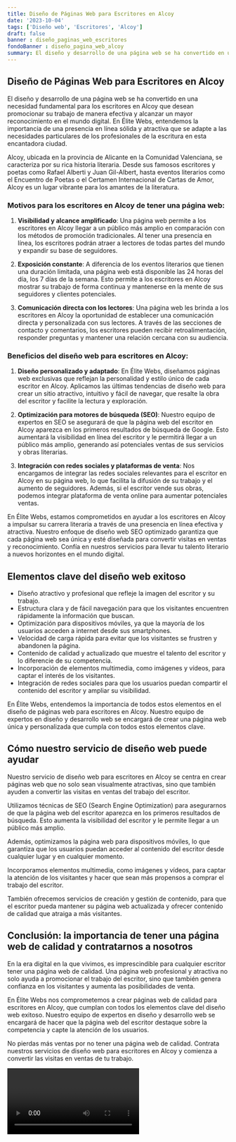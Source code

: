 ```yaml
---
title: Diseño de Páginas Web para Escritores en Alcoy
date: '2023-10-04'
tags: ['Diseño web', 'Escritores', 'Alcoy']
draft: false
banner : diseño_paginas_web_escritores
fondoBanner : diseño_pagina_web_alcoy
summary: El diseño y desarrollo de una página web se ha convertido en una necesidad fundamental para los escritores en Alcoy que desean promocionar su trabajo de manera efectiva y alcanzar un mayor reconocimiento en el mundo digital. En Élite Webs, entendemos la importancia de una presencia en línea sólida y atractiva que se adapte a las necesidades particulares de los profesionales de la escritura en esta encantadora ciudad.
---
```


## Diseño de Páginas Web para Escritores en Alcoy

El diseño y desarrollo de una página web se ha convertido en una necesidad fundamental para los escritores en Alcoy que desean promocionar su trabajo de manera efectiva y alcanzar un mayor reconocimiento en el mundo digital. En Élite Webs, entendemos la importancia de una presencia en línea sólida y atractiva que se adapte a las necesidades particulares de los profesionales de la escritura en esta encantadora ciudad.

Alcoy, ubicada en la provincia de Alicante en la Comunidad Valenciana, se caracteriza por su rica historia literaria. Desde sus famosos escritores y poetas como Rafael Alberti y Juan Gil-Albert, hasta eventos literarios como el Encuentro de Poetas o el Certamen Internacional de Cartas de Amor, Alcoy es un lugar vibrante para los amantes de la literatura.

### Motivos para los escritores en Alcoy de tener una página web:

1. **Visibilidad y alcance amplificado**: Una página web permite a los escritores en Alcoy llegar a un público más amplio en comparación con los métodos de promoción tradicionales. Al tener una presencia en línea, los escritores podrán atraer a lectores de todas partes del mundo y expandir su base de seguidores.

2. **Exposición constante**: A diferencia de los eventos literarios que tienen una duración limitada, una página web está disponible las 24 horas del día, los 7 días de la semana. Esto permite a los escritores en Alcoy mostrar su trabajo de forma continua y mantenerse en la mente de sus seguidores y clientes potenciales.

3. **Comunicación directa con los lectores**: Una página web les brinda a los escritores en Alcoy la oportunidad de establecer una comunicación directa y personalizada con sus lectores. A través de las secciones de contacto y comentarios, los escritores pueden recibir retroalimentación, responder preguntas y mantener una relación cercana con su audiencia.

### Beneficios del diseño web para escritores en Alcoy:

1. **Diseño personalizado y adaptado**: En Élite Webs, diseñamos páginas web exclusivas que reflejan la personalidad y estilo único de cada escritor en Alcoy. Aplicamos las últimas tendencias de diseño web para crear un sitio atractivo, intuitivo y fácil de navegar, que resalte la obra del escritor y facilite la lectura y exploración.

2. **Optimización para motores de búsqueda (SEO)**: Nuestro equipo de expertos en SEO se asegurará de que la página web del escritor en Alcoy aparezca en los primeros resultados de búsqueda de Google. Esto aumentará la visibilidad en línea del escritor y le permitirá llegar a un público más amplio, generando así potenciales ventas de sus servicios y obras literarias.

3. **Integración con redes sociales y plataformas de venta**: Nos encargamos de integrar las redes sociales relevantes para el escritor en Alcoy en su página web, lo que facilita la difusión de su trabajo y el aumento de seguidores. Además, si el escritor vende sus obras, podemos integrar plataforma de venta online para aumentar potenciales ventas.

En Élite Webs, estamos comprometidos en ayudar a los escritores en Alcoy a impulsar su carrera literaria a través de una presencia en línea efectiva y atractiva. Nuestro enfoque de diseño web SEO optimizado garantiza que cada página web sea única y esté diseñada para convertir visitas en ventas y reconocimiento. Confía en nuestros servicios para llevar tu talento literario a nuevos horizontes en el mundo digital.

<GifSeo />

<Cta />

## Elementos clave del diseño web exitoso

- Diseño atractivo y profesional que refleje la imagen del escritor y su trabajo.
- Estructura clara y de fácil navegación para que los visitantes encuentren rápidamente la información que buscan.
- Optimización para dispositivos móviles, ya que la mayoría de los usuarios acceden a internet desde sus smartphones.
- Velocidad de carga rápida para evitar que los visitantes se frustren y abandonen la página.
- Contenido de calidad y actualizado que muestre el talento del escritor y lo diferencie de su competencia.
- Incorporación de elementos multimedia, como imágenes y vídeos, para captar el interés de los visitantes.
- Integración de redes sociales para que los usuarios puedan compartir el contenido del escritor y ampliar su visibilidad.

En Élite Webs, entendemos la importancia de todos estos elementos en el diseño de páginas web para escritores en Alcoy. Nuestro equipo de expertos en diseño y desarrollo web se encargará de crear una página web única y personalizada que cumpla con todos estos elementos clave.

## Cómo nuestro servicio de diseño web puede ayudar

Nuestro servicio de diseño web para escritores en Alcoy se centra en crear páginas web que no solo sean visualmente atractivas, sino que también ayuden a convertir las visitas en ventas del trabajo del escritor.

Utilizamos técnicas de SEO (Search Engine Optimization) para asegurarnos de que la página web del escritor aparezca en los primeros resultados de búsqueda. Esto aumenta la visibilidad del escritor y le permite llegar a un público más amplio.

Además, optimizamos la página web para dispositivos móviles, lo que garantiza que los usuarios puedan acceder al contenido del escritor desde cualquier lugar y en cualquier momento.

Incorporamos elementos multimedia, como imágenes y vídeos, para captar la atención de los visitantes y hacer que sean más propensos a comprar el trabajo del escritor.

También ofrecemos servicios de creación y gestión de contenido, para que el escritor pueda mantener su página web actualizada y ofrecer contenido de calidad que atraiga a más visitantes.

## Conclusión: la importancia de tener una página web de calidad y contratarnos a nosotros

En la era digital en la que vivimos, es imprescindible para cualquier escritor tener una página web de calidad. Una página web profesional y atractiva no solo ayuda a promocionar el trabajo del escritor, sino que también genera confianza en los visitantes y aumenta las posibilidades de venta.

En Élite Webs nos comprometemos a crear páginas web de calidad para escritores en Alcoy, que cumplan con todos los elementos clave del diseño web exitoso. Nuestro equipo de expertos en diseño y desarrollo web se encargará de hacer que la página web del escritor destaque sobre la competencia y capte la atención de los usuarios.

No pierdas más ventas por no tener una página web de calidad. Contrata nuestros servicios de diseño web para escritores en Alcoy y comienza a convertir las visitas en ventas de tu trabajo.

<Video />

<CtaBot job='Escritores' city='Alcoy'/>

<Gmaps query='Alcoy+españa+maps' />